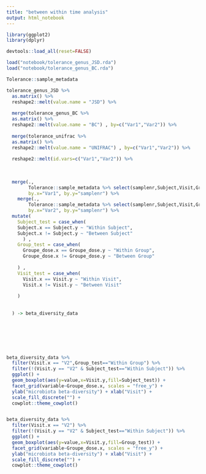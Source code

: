 ```yaml
---
title: "between within time analysis"
output: html_notebook
---
```





```r

library(ggplot2)
library(dplyr)

devtools::load_all(reset=FALSE)  

load("notebook/tolerance_genus_JSD.rda")
load("notebook/tolerance_genus_BC.rda")

Tolerance::sample_metadata

```


```r


tolerance_genus_JSD %>% 
  as.matrix() %>%
  reshape2::melt(value.name = "JSD") %>%
  
  merge(tolerance_genus_BC %>% 
  as.matrix() %>%
  reshape2::melt(value.name = "BC") , by=c("Var1","Var2")) %>%
  
  merge(tolerance_unifrac %>% 
  as.matrix() %>%
  reshape2::melt(value.name = "UNIFRAC") , by=c("Var1","Var2")) %>%
  
  reshape2::melt(id.vars=c("Var1","Var2")) %>%
  
  
  
  merge(.,
        Tolerance::sample_metadata %>% select(samplenr,Subject,Visit,Groupe_dose), 
        by.x="Var1", by.y="samplenr") %>%
    merge(.,
        Tolerance::sample_metadata %>% select(samplenr,Subject,Visit,Groupe_dose), 
        by.x="Var2", by.y="samplenr") %>%
  mutate(
    Subject_test = case_when(
    Subject.x == Subject.y ~ "Within Subject",
    Subject.x != Subject.y ~ "Between Subject"
      ) ,
    Group_test = case_when(
      Groupe_dose.x == Groupe_dose.y ~ "Within Group",
      Groupe_dose.x != Groupe_dose.y ~ "Between Group"
      
    ) ,
    Visit_test = case_when(
      Visit.x == Visit.y ~ "Within Visit",
      Visit.x != Visit.y ~ "Between Visit"
      
    ) 
    
    
  ) -> beta_diversity_data


  
  




```



```r

beta_diversity_data %>%
  filter(Visit.x == "V2",Group_test=="Within Group") %>%
  filter(!(Visit.y == "V2" & Subject_test=="Within Subject")) %>%
  ggplot() + 
  geom_boxplot(aes(y=value,x=Visit.y,fill=Subject_test)) + 
  facet_grid(variable~Groupe_dose.x, scales = "free_y") +
  ylab("microbiota beta-diversity") + xlab("Visit") + 
  scale_fill_discrete("") +
  cowplot::theme_cowplot()


beta_diversity_data %>%
  filter(Visit.x == "V2") %>%
  filter(!(Visit.y == "V2" & Subject_test=="Within Subject")) %>%
  ggplot() + 
  geom_boxplot(aes(y=value,x=Visit.y,fill=Group_test)) + 
  facet_grid(variable~Groupe_dose.x, scales = "free_y") +
  ylab("microbiota beta-diversity") + xlab("Visit") + 
  scale_fill_discrete("") +
  cowplot::theme_cowplot()




  
```






